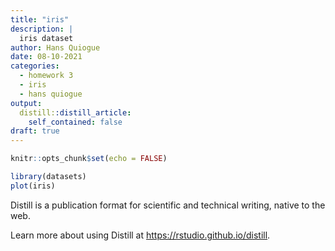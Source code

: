 ```yaml
---
title: "iris"
description: |
  iris dataset
author: Hans Quiogue
date: 08-10-2021
categories:
  - homework 3
  - iris
  - hans quiogue
output:
  distill::distill_article:
    self_contained: false
draft: true
---
```



```r
knitr::opts_chunk$set(echo = FALSE)
```

```r
library(datasets)
plot(iris)
```

Distill is a publication format for scientific and technical writing, native to the web.

Learn more about using Distill at <https://rstudio.github.io/distill>.


